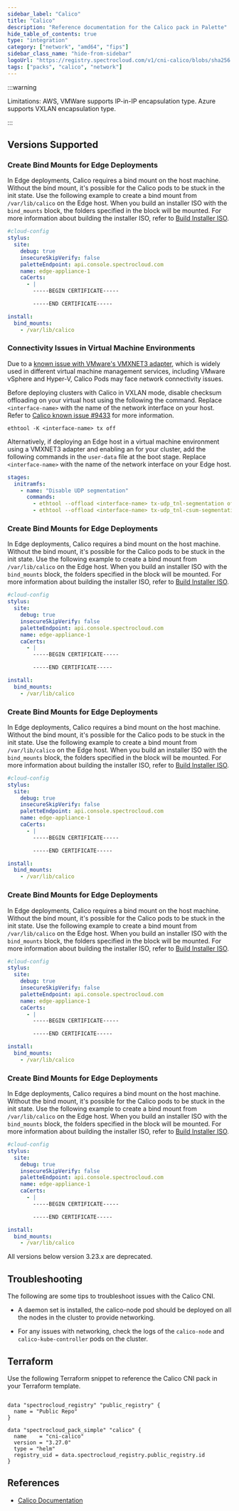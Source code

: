 ```yaml
---
sidebar_label: "Calico"
title: "Calico"
description: "Reference documentation for the Calico pack in Palette"
hide_table_of_contents: true
type: "integration"
category: ["network", "amd64", "fips"]
sidebar_class_name: "hide-from-sidebar"
logoUrl: "https://registry.spectrocloud.com/v1/cni-calico/blobs/sha256:9a08103ccd797857a81b6ce55fa4f84a48bcb2bddfc7a4ff27878819c87e1e30?type=image.webp"
tags: ["packs", "calico", "network"]
---
```


<RedirectPackPage packName="cni-calico" />

:::warning

Limitations: AWS, VMWare supports IP-in-IP encapsulation type. Azure supports VXLAN encapsulation type.

:::

## Versions Supported

<Tabs queryString="parent">

<TabItem label="3.27.x" value="3.27.x">

### Create Bind Mounts for Edge Deployments

In Edge deployments, Calico requires a bind mount on the host machine. Without the bind mount, it's possible for the
Calico pods to be stuck in the init state. Use the following example to create a bind mount from `/var/lib/calico` on
the Edge host. When you build an installer ISO with the `bind_mounts` block, the folders specified in the block will be
mounted. For more information about building the installer ISO, refer to
[Build Installer ISO](../clusters/edge/edgeforge-workflow/palette-canvos/build-installer-iso.md).

```yaml
#cloud-config
stylus:
  site:
    debug: true
    insecureSkipVerify: false
    paletteEndpoint: api.console.spectrocloud.com
    name: edge-appliance-1
    caCerts:
      - |
        -----BEGIN CERTIFICATE-----

        -----END CERTIFICATE-----

install:
  bind_mounts:
    - /var/lib/calico
```

### Connectivity Issues in Virtual Machine Environments

Due to a
[known issue with VMware's VMXNET3 adapter](https://github.com/cilium/cilium/issues/13096#issuecomment-723901955), which
is widely used in different virtual machine management services, including VMware vSphere and Hyper-V, Calico Pods may
face network connectivity issues.

Before deploying clusters with Calico in VXLAN mode, disable checksum offloading on your virtual host using the
following the command. Replace `<interface-name>` with the name of the network interface on your host. Refer to
[Calico known issue #9433](https://github.com/projectcalico/calico/issues/9433) for more information.

```shell
ethtool -K <interface-name> tx off
```

Alternatively, if deploying an Edge host in a virtual machine environment using a VMXNET3 adapter and enabling an
<VersionedLink text="overlay network" url="/clusters/edge/networking/vxlan-overlay" /> for your cluster, add the
following commands in the `user-data` file at the boot stage. Replace `<interface-name>` with the name of the network
interface on your Edge host.

```yaml {2-6}
stages:
  initramfs:
    - name: "Disable UDP segmentation"
      commands:
        - ethtool --offload <interface-name> tx-udp_tnl-segmentation off
        - ethtool --offload <interface-name> tx-udp_tnl-csum-segmentation off
```

</TabItem>

<TabItem label="3.26.x" value="3.26.x">

### Create Bind Mounts for Edge Deployments

In Edge deployments, Calico requires a bind mount on the host machine. Without the bind mount, it's possible for the
Calico pods to be stuck in the init state. Use the following example to create a bind mount from `/var/lib/calico` on
the Edge host. When you build an installer ISO with the `bind_mounts` block, the folders specified in the block will be
mounted. For more information about building the installer ISO, refer to
[Build Installer ISO](../clusters/edge/edgeforge-workflow/palette-canvos/build-installer-iso.md).

```yaml
#cloud-config
stylus:
  site:
    debug: true
    insecureSkipVerify: false
    paletteEndpoint: api.console.spectrocloud.com
    name: edge-appliance-1
    caCerts:
      - |
        -----BEGIN CERTIFICATE-----

        -----END CERTIFICATE-----

install:
  bind_mounts:
    - /var/lib/calico
```

</TabItem>
<TabItem label="3.25.x" value="3.25.x">

### Create Bind Mounts for Edge Deployments

In Edge deployments, Calico requires a bind mount on the host machine. Without the bind mount, it's possible for the
Calico pods to be stuck in the init state. Use the following example to create a bind mount from `/var/lib/calico` on
the Edge host. When you build an installer ISO with the `bind_mounts` block, the folders specified in the block will be
mounted. For more information about building the installer ISO, refer to
[Build Installer ISO](../clusters/edge/edgeforge-workflow/palette-canvos/build-installer-iso.md).

```yaml
#cloud-config
stylus:
  site:
    debug: true
    insecureSkipVerify: false
    paletteEndpoint: api.console.spectrocloud.com
    name: edge-appliance-1
    caCerts:
      - |
        -----BEGIN CERTIFICATE-----

        -----END CERTIFICATE-----

install:
  bind_mounts:
    - /var/lib/calico
```

</TabItem>

<TabItem label="3.24.x" value="3.24.x">

### Create Bind Mounts for Edge Deployments

In Edge deployments, Calico requires a bind mount on the host machine. Without the bind mount, it's possible for the
Calico pods to be stuck in the init state. Use the following example to create a bind mount from `/var/lib/calico` on
the Edge host. When you build an installer ISO with the `bind_mounts` block, the folders specified in the block will be
mounted. For more information about building the installer ISO, refer to
[Build Installer ISO](../clusters/edge/edgeforge-workflow/palette-canvos/build-installer-iso.md).

```yaml
#cloud-config
stylus:
  site:
    debug: true
    insecureSkipVerify: false
    paletteEndpoint: api.console.spectrocloud.com
    name: edge-appliance-1
    caCerts:
      - |
        -----BEGIN CERTIFICATE-----

        -----END CERTIFICATE-----

install:
  bind_mounts:
    - /var/lib/calico
```

</TabItem>

<TabItem label="3.23.x" value="3.23.x">

### Create Bind Mounts for Edge Deployments

In Edge deployments, Calico requires a bind mount on the host machine. Without the bind mount, it's possible for the
Calico pods to be stuck in the init state. Use the following example to create a bind mount from `/var/lib/calico` on
the Edge host. When you build an installer ISO with the `bind_mounts` block, the folders specified in the block will be
mounted. For more information about building the installer ISO, refer to
[Build Installer ISO](../clusters/edge/edgeforge-workflow/palette-canvos/build-installer-iso.md).

```yaml {14-16}
#cloud-config
stylus:
  site:
    debug: true
    insecureSkipVerify: false
    paletteEndpoint: api.console.spectrocloud.com
    name: edge-appliance-1
    caCerts:
      - |
        -----BEGIN CERTIFICATE-----

        -----END CERTIFICATE-----

install:
  bind_mounts:
    - /var/lib/calico
```

</TabItem>

<TabItem label="Deprecated" value="deprecated">

All versions below version 3.23.x are deprecated.

</TabItem>

</Tabs>

## Troubleshooting

The following are some tips to troubleshoot issues with the Calico CNI.

- A daemon set is installed, the calico-node pod should be deployed on all the nodes in the cluster to provide
  networking.

- For any issues with networking, check the logs of the `calico-node` and `calico-kube-controller` pods on the cluster.

## Terraform

Use the following Terraform snippet to reference the Calico CNI pack in your Terraform template.

```hcl

data "spectrocloud_registry" "public_registry" {
  name = "Public Repo"
}

data "spectrocloud_pack_simple" "calico" {
  name    = "cni-calico"
  version = "3.27.0"
  type = "helm"
  registry_uid = data.spectrocloud_registry.public_registry.id
}
```

## References

- [Calico Documentation](https://docs.tigera.io/calico/latest/reference)
